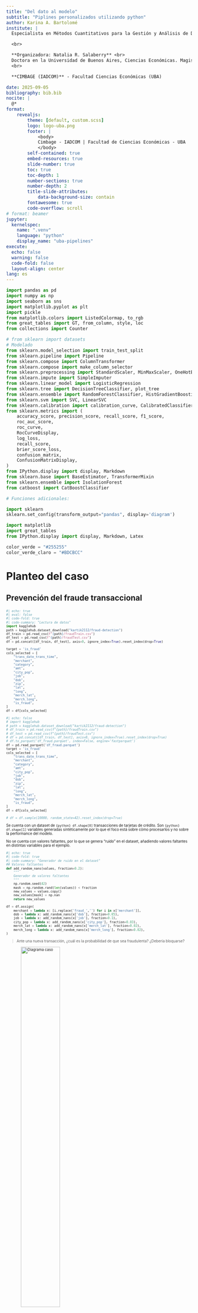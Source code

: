 ```yaml
---
title: "Del dato al modelo"
subtitle: "Piplines personalizados utilizando python"
author: Karina A. Bartolomé
institute: |
  Especialista en Métodos Cuantitativos para la Gestión y Análisis de Datos en Organizaciones (FCE, UBA). Lic. en Economía (FCE, UNLP). Líder técnica de Ciencia de Datos (Ualá).

  <br>

  **Organizadora: Natalia R. Salaberry** <br>
  Doctora en la Universidad de Buenos Aires, Ciencias Económicas. Magister en Métodos Cuantitativos para la Gestión y Análisis de Datos en Organizaciones (FCE, UBA). Lic. en Economía, FCE, UBA. Investigadora en CIMBAGE (IADCOM), Docente de posgrados y Estadística I, FCE, UBA
  <br> 

  **CIMBAGE (IADCOM)** - Facultad Ciencias Económicas (UBA)

date: 2025-09-05
bibliography: bib.bib
nocite: |
  @*
format: 
    revealjs:
        theme: [default, custom.scss]
        logo: logo-uba.png
        footer: |
            <body>
            Cimbage - IADCOM | Facultad de Ciencias Económicas - UBA
            </body>
        self-contained: true
        embed-resources: true
        slide-number: true
        toc: true
        toc-depth: 1
        number-sections: true
        number-depth: 2
        title-slide-attributes:
            data-background-size: contain  
        fontawesome: true
        code-overflow: scroll
# format: beamer
jupyter: 
  kernelspec:
    name: ".venv"
    language: "python"
    display_name: "uba-pipelines"
execute:
  echo: false
  warning: false
  code-fold: false
  layout-align: center
lang: es
---
```


```python
import pandas as pd
import numpy as np
import seaborn as sns
import matplotlib.pyplot as plt
import pickle 
from matplotlib.colors import ListedColormap, to_rgb
from great_tables import GT, from_column, style, loc
from collections import Counter

# from sklearn import datasets
# Modelado
from sklearn.model_selection import train_test_split
from sklearn.pipeline import Pipeline
from sklearn.compose import ColumnTransformer
from sklearn.compose import make_column_selector
from sklearn.preprocessing import StandardScaler, MinMaxScaler, OneHotEncoder
from sklearn.impute import SimpleImputer
from sklearn.linear_model import LogisticRegression
from sklearn.tree import DecisionTreeClassifier, plot_tree
from sklearn.ensemble import RandomForestClassifier, HistGradientBoostingClassifier
from sklearn.svm import SVC, LinearSVC
from sklearn.calibration import calibration_curve, CalibratedClassifierCV
from sklearn.metrics import (
    accuracy_score, precision_score, recall_score, f1_score,
    roc_auc_score,
    roc_curve,
    RocCurveDisplay,
    log_loss,
    recall_score,
    brier_score_loss,
    confusion_matrix,
    ConfusionMatrixDisplay,
)
from IPython.display import display, Markdown
from sklearn.base import BaseEstimator, TransformerMixin
from sklearn.ensemble import IsolationForest
from catboost import CatBoostClassifier

# Funciones adicionales: 

import sklearn
sklearn.set_config(transform_output="pandas", display='diagram')
```

```python
import matplotlib
import great_tables
from IPython.display import display, Markdown, Latex
```

```python
color_verde = "#255255"
color_verde_claro = "#BDCBCC"
```

# Planteo del caso

## Prevención del fraude transaccional

::: {style="font-size: 70%;"}

```python
#| echo: true
#| eval: false
#| code-fold: true
#| code-summary: "Lectura de datos"
import kagglehub
path = kagglehub.dataset_download("kartik2112/fraud-detection")
df_train = pd.read_csv(f"{path}/fraudTrain.csv")
df_test = pd.read_csv(f"{path}/fraudTest.csv")
df = pd.concat([df_train, df_test], axis=0, ignore_index=True).reset_index(drop=True)

target = 'is_fraud'
cols_selected = [
    "trans_date_trans_time",
    "merchant",
    "category",
    "amt",
    "city_pop",
    "job",
    "dob",
    "zip",
    "lat",
    "long",
    "merch_lat",
    "merch_long",
    "is_fraud",
]
df = df[cols_selected]
```

```python
#| echo: false
# import kagglehub
# path = kagglehub.dataset_download("kartik2112/fraud-detection")
# df_train = pd.read_csv(f"{path}/fraudTrain.csv")
# df_test = pd.read_csv(f"{path}/fraudTest.csv")
# df = pd.concat([df_train, df_test], axis=0, ignore_index=True).reset_index(drop=True)
# df.to_parquet('df_fraud.parquet', index=False, engine='fastparquet')
df = pd.read_parquet('df_fraud.parquet')
target = 'is_fraud'
cols_selected = [
    "trans_date_trans_time",
    "merchant",
    "category",
    "amt",
    "city_pop",
    "job",
    "dob",
    "zip",
    "lat",
    "long",
    "merch_lat",
    "merch_long",
    "is_fraud",
]
df = df[cols_selected]

# df = df.sample(10000, random_state=42).reset_index(drop=True)
```

Se cuenta con un dataset de `{python} df.shape[0]` transacciones de tarjetas de crédito. Son `{python} df.shape[1]` variables generadas sintéticamente por lo que el foco está sobre cómo procesarlos y no sobre la performance del modelo.

No se cuenta con valores faltantes, por lo que se genera "ruido" en el dataset, añadiendo valores faltantes en distintas variables para el ejemplo. 

```python
#| echo: true
#| code-fold: true
#| code-summary: "Generador de ruido en el dataset"
## Valores faltantes
def add_random_nans(values, fraction=0.2):
    """
    Generador de valores faltantes
    """
    np.random.seed(42)
    mask = np.random.rand(len(values)) < fraction
    new_values = values.copy()
    new_values[mask] = np.nan
    return new_values

df = df.assign(
    merchant = lambda x: [i.replace('fraud_','') for i in x['merchant']],
    dob = lambda x: add_random_nans(x['dob'], fraction=0.05),
    job = lambda x: add_random_nans(x['job'], fraction=0.1),
    city_pop = lambda x: add_random_nans(x['city_pop'], fraction=0.03),
    merch_lat = lambda x: add_random_nans(x['merch_lat'], fraction=0.02),
    merch_long = lambda x: add_random_nans(x['merch_long'], fraction=0.02),
)
```

> Ante una nueva transacción, ¿cuál es la probabilidad de que sea fraudulenta? ¿Debería bloquarse?

![Diagrama caso](diagramas/diagrama_caso.png){#fig-caso style="width:50%; height:auto;"}


:::

---

::: {style="font-size: 75%;"}

La variable objetivo (target) es <span style="color:#FF9933">is_fraud</span>  , donde el porcentaje de observaciones de clase 1 (fraudulentos) es `{python} f"{df['is_fraud'].sum()/df.shape[0]:.2%}"`. 

> $P(\color{#FF9933}{is\_fraud}=1) = f(\color{#3399FF}{X})$
>
> $\color{#FF9933}{is\_fraud}$: *variable que puede tomar 2 valores: 1 (transacción fraudulenta) o 0 (transacción legítima)*
>
> $\color{#3399FF}{X}$: *matriz nxm, siendo n la cantidad de observaciones y m la cantidad de variables (o atributos)*


```python
#| echo: false
#| code-fold: false
#| tbl-cap: "Datos transaccionales (muestra de 4 observaciones)"
#| label: tbl-fraud-data
def map_color(data):
    return (data[target] == 1).map(
        {True: color_verde_claro, False: 'white'}
    )

(GT(df.sample(4, random_state=13).round(2)
        .set_index(target)
        .reset_index()
    )
    .fmt_currency(columns="amt")
    .tab_style(
        style=style.fill(color=map_color), locations=loc.body(columns=df.columns.tolist()),
    )
    .tab_style(
        style=style.text(color='#FF9933', weight = "bold"), locations=loc.body(target),
    )
    .tab_options(
        column_labels_background_color=color_verde,
        table_font_names="Times New Roman"
    )
)
```

Fuente de los datos: [Credit Card Transactions Fraud Detection Dataset](https://www.kaggle.com/datasets/kartik2112/fraud-detection/data). 

:::

# Esquema de modelado

## Esquema de modelado

::: {style="font-size: 75%;"}

La Figura @fig-esquema muestra un posible esquema de trabajo para modelos de aprendizaje automático en donde se busca predecir sobre datos nuevos. 


![Esquema de modelado](diagramas/diagrama_esquema.svg){#fig-esquema style="width:80%; height:auto;"}

:::

## Particiones

::: {style="font-size: 75%;"}

Partición en dataset de entrenamiento y evaluación.

- Dataset de **entrenamiento** --> Ajuste del modelo
- Dataset de **evaluación** --> Métricas

<br>

```python
#| echo: true
#| code-fold: true
#| code-summary: "Generación de particiones"
#| label: particiones
#| results: 'asis'
y = df[target]
X = df.drop([target], axis=1)

X_train, X_test, y_train, y_test = train_test_split(
    X, y, test_size=0.3, shuffle=True, stratify=y, random_state=42
)

display(Markdown(f"N observaciones en entrenamiento: {X_train.shape[0]}"))
display(Markdown(f"N observaciones en evaluación: {X_test.shape[0]}"))
```

```python
#| echo: false
X_train = X_train.reset_index(drop=True)
X_test = X_test.reset_index(drop=True)
y_train = y_train.reset_index(drop=True)
y_test = y_test.reset_index(drop=True)
```

:::

# Preprocesamiento

## Tipos de transformaciones

Ciertos tipos de transformaciones requieren “aprender” algunos aspectos de los datos mientras que otras no. 

Ejemplos de transformaciones que dependen de los datos de entrenamiento: 

- Imputación de valores faltantes con la mediana → La mediana depende de los datos

- Escalado → Se debe calcular la media y desvío estándar de los datos

Ejemplos de transformaciones que no dependen de los datos de entrenamiento: 

- Construcción de una nueva variable mediante un cálculo simple → x^2 

- Combinaciones de variables en una nueva variable → x/y

## Transformaciones en python, mediante scikit-learn

::: {style="font-size: 75%;"}

Para implementar este tipo de aprendizajes de ciertos aspectos de los datos al generar transformaciones custom, en scikit-learn se utiliza una clase específica [TransformerMixin](https://scikit-learn.org/stable/modules/generated/sklearn.base.TransformerMixin.html).

![Diagrama transformers](diagramas/diagrama_transformers.svg){#fig-transformers style="width:90%; height:auto;"}

:::

## Transformaciones iniciales

::: {style="font-size: 50%;"}

- Cálculo de la edad

- Cálculo de la distancia entre el comercio y el usuario

- Generación de variables vinculadas a la fecha y hora de la transacción

```python
#| echo: true
#| code-fold: true
#| code-summary: "Transformaciones iniciales"
#| label: transformaciones-iniciales
class TransformacionesIniciales(BaseEstimator, TransformerMixin):
    """
    Transformaciones iniciales del dataset. 
    """

    def __init__(self, age_features=True, timestamp_features=True, distance_features=True):
        """
        Args:
            timestamp_features (bool): Generar variables basadas en la fecha/hora de la trx
            distance_features (bool): Generar variables basadas en la distancia al comercio
        """
        self.age_features = age_features
        self.timestamp_features = distance_features
        self.distance_features = distance_features

    def fit(self, X, y=None):
        return self

    def transform(self, X, y=None):
        # Se genera una copia para no afectar al df original:
        X_ = X.copy()

        # Cast features:
        X_ = (X_
            .assign(
                dob = lambda x: pd.to_datetime(x['dob'], errors='coerce'),
                trans_date_trans_time = lambda x: pd.to_datetime(x["trans_date_trans_time"], errors="coerce"),
            )
        )

        # Features basadas en la edad:
        if self.age_features:
            X_ = X_.assign(
                age = lambda x: round((x['trans_date_trans_time']-x['dob']).dt.days / 365.25,2)
            )

        # Features basadas en fecha y hora de la trx:
        def categorize_part_of_day(hour):
            if 5 <= hour < 12:
                return 'Morning'
            elif 12 <= hour < 17:
                return 'Afternoon'
            elif 17 <= hour < 21:
                return 'Evening'
            elif 21 <= hour or hour < 5:
                return 'Night'

        if self.timestamp_features:
            X_ = X_.assign(
                trans_date__year = lambda x: x["trans_date_trans_time"].dt.year,
                trans_date__month = lambda x: x["trans_date_trans_time"].dt.month,
                trans_date__day = lambda x: x["trans_date_trans_time"].dt.day,
                trans_date__dow = lambda x: x["trans_date_trans_time"].dt.dayofweek,
                trans_date__hour = lambda x: x["trans_date_trans_time"].dt.hour,
                trans_date__partofday = lambda x: x['trans_date__hour'].apply(categorize_part_of_day)
            )

        if self.distance_features:
            # Latitud y longitud en radianes
            lat1 = np.radians(X_['lat'])
            lon1 = np.radians(X_['long'])
            lat2 = np.radians(X_['merch_lat'])
            lon2 = np.radians(X_['merch_long'])
            
            # Fórmula Haversine para calcular la distancia:
            dlat = lat2 - lat1
            dlon = lon2 - lon1
            a = np.sin(dlat / 2) ** 2 + np.cos(lat1) * np.cos(lat2) * np.sin(dlon / 2) ** 2
            c = 2 * np.arctan2(np.sqrt(a), np.sqrt(1 - a))
            R = 6371  # Radio de la tierra (en kilometros)
            X_['distance_to_merch'] = round(R * c, 3) # Distancia (en kilometros)

        X_ = X_.drop(['trans_date_trans_time','dob'], axis=1) 
        return X_
```

```python
#| echo: true
#| code-fold: true
#| code-summary: ".fit_transform()"
#| label: transformaciones-iniciales-fittransform
transformaciones = TransformacionesIniciales()
transformaciones.fit(X_train)
X_test_transformed = transformaciones.transform(X_test)
```

```python
#| echo: false
(GT(X_test_transformed.sample(4, random_state=13).round(2))
    .fmt_currency(columns="amt")
    .tab_options(
        column_labels_background_color=color_verde,
        table_font_names="Times New Roman"
    )
)
```

:::

## Feature engineering

::: {style="font-size: 50%;"}

```python
class RareCategoryGrouper(BaseEstimator, TransformerMixin):
    """
    Groups infrequent categories into a single label 'infrequent'.
    """

    def __init__(self, variables=None, min_freq=0.05):
        """
        Args:
            variables (list): List of categorical variables to group.
            min_freq (float or int): 
                If float (0 < min_freq < 1), minimum proportion of dataset.
                If int (>=1), minimum absolute count.
        """
        self.variables = variables
        self.min_freq = min_freq
        self.frequent_categories_ = {}

    def fit(self, X, y=None):
        X_ = X.copy()

        if self.variables is None:
            self.variables = X_.select_dtypes(include="object").columns.tolist()

        for var in self.variables:
            freqs = X_[var].value_counts(normalize=isinstance(self.min_freq, float))
            self.frequent_categories_[var] = freqs[freqs >= self.min_freq].index.tolist()

        return self

    def transform(self, X):
        X_ = X.copy()
        for var in self.variables:
            X_[var] = X_[var].where(X_[var].isin(self.frequent_categories_[var]), "infrequent")
        return X_


class MeanEncoder(BaseEstimator, TransformerMixin):
    """
    Mean target encoding for categorical variables.
    Replaces each category with the mean of y for that category.
    """

    def __init__(self, variables=None):
        self.variables = variables
        self.encoding_dict_ = {}
        self.global_mean_ = None

    def fit(self, X, y):
        X_ = X.copy()
        y_ = pd.Series(y)

        if self.variables is None:
            self.variables = X_.select_dtypes(include=["object", "category"]).columns.tolist()

        self.global_mean_ = y_.mean()

        for var in self.variables:
            self.encoding_dict_[var] = y_.groupby(X_[var]).mean().to_dict()

        return self

    def transform(self, X):
        X_ = X.copy()
        for var in self.variables:
            X_[var] = X_[var].map(self.encoding_dict_[var])
            X_[var] = X_[var].fillna(self.global_mean_)  # unseen categories → global mean
        return X_


class OutlierRemover(BaseEstimator, TransformerMixin):
    """
    Removes outliers from numeric columns based on IQR method.
    """
    def __init__(self, numeric_features=None, factor=1.5):
        """
        Args:
            numeric_features (list): list of numeric columns to check for outliers
            factor (float): IQR multiplier, default 1.5
        """
        self.numeric_features = numeric_features
        self.factor = factor

    def fit(self, X, y=None):
        return self

    def transform(self, X, y=None):
        X_ = X.copy()
        
        if self.numeric_features is None:
            self.numeric_features = X_.select_dtypes(include='number').columns.tolist()
        
        # IQR
        Q1 = X_[self.numeric_features].quantile(0.25)
        Q3 = X_[self.numeric_features].quantile(0.75)
        IQR = Q3 - Q1
        
        lower_bound = Q1 - self.factor * IQR
        upper_bound = Q3 + self.factor * IQR
        
        # Keep only rows where all numeric columns are within bounds
        mask = ~((X_[self.numeric_features] < lower_bound) | (X_[self.numeric_features] > upper_bound)).any(axis=1)
        X_filtered = X_[mask]
        
        # If y is provided, filter it too
        if y is not None:
            y_filtered = y[mask]
            return X_filtered, y_filtered
        
        return X_filtered


class IsolationForestTransformer(BaseEstimator, TransformerMixin):
    """
    Fits an IsolationForest and outputs anomaly scores as a feature.
    """
    def __init__(self, **kwargs):
        self.iforest_kwargs = kwargs

    def fit(self, X, y=None):
        self.iforest_ = IsolationForest(**self.iforest_kwargs)
        self.iforest_.fit(X)
        return self

    def transform(self, X):
        scores = self.iforest_.decision_function(X)
        return pd.DataFrame({"anomaly_score": scores}, index=X.index)

```

```python
#| echo: true
#| code-fold: true
#| code-summary: "Preprocesamiento"
#| label: preprocessor
preproc_categoricas = Pipeline(steps=[
    ('rare_labels', RareCategoryGrouper(min_freq=0.01)),
    ('imputar_nulos', SimpleImputer(missing_values=np.nan, strategy='most_frequent')),
    ('mean_encoder', MeanEncoder())
])

preproc_numericas = Pipeline(steps=[
    ('imputar_nulos', SimpleImputer(strategy='median'))
])

preproc = ColumnTransformer([
    ('cat', preproc_categoricas, make_column_selector(dtype_exclude=['float','int'])),
    ('num', preproc_numericas, make_column_selector(dtype_include=['float','int']))
], verbose_feature_names_out=False, remainder='drop', verbose=True)

from sklearn.pipeline import FeatureUnion
features_preprocessing = Pipeline([
    ('feature_eng', TransformacionesIniciales()),
    ('preprocessing', preproc),
    ('anomalies', FeatureUnion([
            ('anomaly', IsolationForestTransformer()),
            ('outliers', OutlierRemover())
        ])
    )
], verbose=True)
```

```python
#| echo: false
preproc_html = features_preprocessing._repr_html_()
with open("preproc_display.html", "w") as f:
    f.write(preproc_html)
```

<iframe src="preproc_display.html" width="100%" height="600px" style="border: none;"></iframe>


```python
# #| echo: false
# #| code-fold: false
# #| classes: custom_class_html_display
# #| layout-align: center
# preproc
```

:::

# Modelo

## Pipeline de modelado

::: {style="font-size: 50%;"}

```python
#| echo: true
#| code-fold: true
#| code-summary: "Preprocesamiento"
#| label: pipeline
#| eval: false
clf = CatBoostClassifier(
    iterations=500,
    depth=6,
    learning_rate=0.1,
    loss_function="Logloss",
    eval_metric="Recall",
    class_weights=[1, 20],
    random_seed=42,
    verbose=100,
    
)

pipe = Pipeline([
    ('preproc', features_preprocessing),
    ('model', clf)   
])
```

```python
#| echo: false
#| eval: false
pipe_html = pipe._repr_html_()
with open("pipe_display.html", "w") as f:
    f.write(pipe_html)
```

<iframe src="pipe_display.html" width="100%" height="600px" style="border: none;"></iframe>

:::

## Entrenamiento del pipeline completo

::: {style="font-size: 75%;"}

Durante el entrenamiento del pipeline (preprocesamiento + modelo), se visualizan los tiempos que tarda cada uno de los pasos:

```python
#| eval: false
#| echo: true
pipe.fit(X_train, y_train)
```

```python
#| results: 'asis'
print(f"""
[Pipeline] .............. (step 1 of 3) Processing init, total=   1.7s
[ColumnTransformer] ........... (1 of 2) Processing cat, total=   1.7s
[ColumnTransformer] ........... (2 of 2) Processing num, total=   2.0s
[Pipeline] ....... (step 2 of 3) Processing feature_eng, total=   3.9s
[Pipeline] .......... (step 3 of 3) Processing features, total=   6.3s
0:	learn: 0.0000000	total: 112ms	remaining: 55.6s
100:	learn: 0.2958851	total: 8.02s	remaining: 31.7s
200:	learn: 0.3090586	total: 15.8s	remaining: 23.5s
300:	learn: 0.3216400	total: 23.6s	remaining: 15.6s
400:	learn: 0.3303730	total: 32s	remaining: 7.9s
499:	learn: 0.3396980	total: 39.9s	remaining: 0us
""")
```

```python
#| echo: false
#| eval: false
df_preds_test = pd.DataFrame({
    'y_true': y_test.reset_index(drop=True),
    'y_pred_class': pipe.predict(X_test),
    'y_pred_prob': round(pd.Series(pipe.predict_proba(X_test)[:,1]),4)
})
index_fraud_prob = df_preds_test.sort_values('y_pred_prob', ascending=False).head(1).index

X_test.iloc[index_fraud_prob].to_dict(orient='index')
```


:::

# Predicciones

## Predicciones sobre datos nuevos

::: {style="font-size: 50%;"}

Almacenar el modelo. Cargar el archivo .pkl para utilizarlo:

```python
#| echo: true
#| eval: false
#| code-fold: true
#| code-summary: "pickle.dump(): Guardar el modelo"
#| label: save-model
with open('pipe_model_fraud.pkl', 'wb') as file:
    pickle.dump(pipe, file)
```

```python
#| echo: true
#| eval: true
#| code-fold: true
#| code-summary: "pickle.load(): Cargar el modelo"
#| label: load-model
with open('pipe_model_fraud.pkl', 'rb') as file:
    pipe = pickle.load(file)
```

🆕 Datos de una nueva transacción:

```python
# | echo: true
# | eval: true
# | code-fold: true
# | code-summary: "Nueva transacción"
# | label: new-trx
nueva_trx = pd.DataFrame({
    "trans_date_trans_time": "2019-10-09 20:38:49",
    "merchant": np.nan,
    "category": "gas_transport",
    "amt": 9.66,
    "city_pop": 10000,
    "job": np.nan,
    "dob": "1995-08-16",
    "zip": np.nan,
    "lat": 45.8433,
    "long": -113.1948,
    "merch_lat": 45.837213,
    "merch_long": -113.191425,
}, index=["nueva_trx"])
```

```python
#| echo: false
GT(nueva_trx)
```

Utilizar el modelo para estimar la `probabilidad` de que la nueva transacción sea fraudulenta:

```python
#| echo: true
#| eval: true
#| code-fold: true
#| code-summary: "Predicción de probabilidad"
#| label: new-prediction

y_pred = pipe.predict_proba(nueva_trx)[:,1]
```

```python
#| echo: false
Markdown(f"La probabilidad de que la transacción sea fraudulenta es: {y_pred[0]:.2%}")
```

:::

# Comentarios finales

## Comentarios finales

- El foco de esta presentación está puesto sobre el flujo de procesamiento de datos. 

- Todas las transformaciones presentadas son a modo ilustrativo, otras transformaciones podrían generar mejores resultados. 

- Siempre se debe aplicar las transformaciones luego de particionar el dataset en train/test, para evitar "fuga de datos".


## Referencias / Recursos

::: {#refs}
:::

## Contacto

{{< fa brands linkedin size=1x >}} [karinabartolome](https://www.linkedin.com/in/karinabartolome/)

{{< fa brands twitter size=1x >}} [karbartolome](https://twitter.com/karbartolome)

{{< fa brands github size=1x >}} [karbartolome](http://github.com/karbartolome)

{{< fa link >}} [Blog](https://karbartolome-blog.netlify.app/)